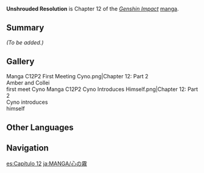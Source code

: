 {{Stub|Add summary and characters}}
{{Manga Infobox
|title      = Unshrouded Resolution
|image      = <gallery>
Manga Chapter 12 Cover 1.png|Part 1
Manga Chapter 12 Cover 2.png|Part 2
</gallery>
|chapter    = 12
|characters = 
|prev       = Serpent's Dance
|next       = Dual Recurrence
|link       = https://genshin.hoyoverse.com/en/manga/detail/104886
|link2      = https://genshin.hoyoverse.com/en/manga/detail/104887
}}
{{Description|[[Collei]] reveals a dark truth, and [[Amber]] makes the decision to save her.  Will the knights be able to help Collei rewrite her destiny?}}
'''Unshrouded Resolution''' is Chapter 12 of the ''[[Genshin Impact]]'' [[manga]].

==Summary==
''(To be added.)''

==Gallery==
<gallery>
Manga C12P2 First Meeting Cyno.png|Chapter 12: Part 2<br />Amber and Collei<br />first meet Cyno
Manga C12P2 Cyno Introduces Himself.png|Chapter 12: Part 2<br />Cyno introduces<br />himself
</gallery>

==Other Languages==
{{Other Languages
|en      = Unshrouded Resolution
|zhs     = 心雾
|zhs_rm  = Xīnwù
|zht     = 心霧
|zht_rm  = Xīnwù
|zh_tl   = Mind Fog
|ja      = 心の霧
|ja_rm   = Kokoro no Kiri
|ja_tl   = Fog of the Mind
|ko      = 마음의 안개
|ko_rm   = Ma'eum-ui Angae
|ko_tl   = Fog of the Mind
|es      = Cambio de Rumbo
|es_tl   = 
|fr      = L'Ombre du Cœur
|fr_tl   = The Shadow of the Heart
|ru      = Туманное Сердце
|ru_tl   = Obscure Heart
|th      = หัวใจหม่นหมอง
|th_rm   = 
|th_tl   = 
|vi      = Mây Đen
|vi_tl   = 
|de      = Die Aufdeckung
|de_tl   = The Revealing
|id      = Kabut Hati
|id_tl   = Fog of the Heart
|pt      = Nada a Esconder
|pt_tl   = 
|tr      = 
|tr_tl   = 
|it      = 
|it_tl   = 
}}

==Navigation==
{{Manga Navbox}}
[[es:Capítulo 12]]
[[ja:MANGA/心の霧]]